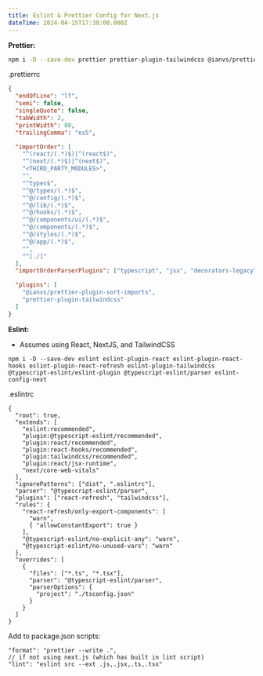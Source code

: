 ```yaml
---
title: Eslint & Prettier Config for Next.js
dateTime: 2024-04-15T17:38:00.000Z
---
```

**Prettier:**

```bash
npm i -D --save-dev prettier prettier-plugin-tailwindcss @ianvs/prettier-plugin-sort-imports
```

.prettierrc

```json
{
  "endOfLine": "lf",
  "semi": false,
  "singleQuote": false,
  "tabWidth": 2,
  "printWidth": 80,
  "trailingComma": "es5",

  "importOrder": [
    "^(react/(.*)$)|^(react$)",
    "^(next/(.*)$)|^(next$)",
    "<THIRD_PARTY_MODULES>",
    "",
    "^types$",
    "^@/types/(.*)$",
    "^@/config/(.*)$",
    "^@/lib/(.*)$",
    "^@/hooks/(.*)$",
    "^@/components/ui/(.*)$",
    "^@/components/(.*)$",
    "^@/styles/(.*)$",
    "^@/app/(.*)$",
    "",
    "^[./]"
  ],
  "importOrderParserPlugins": ["typescript", "jsx", "decorators-legacy"],

  "plugins": [
    "@ianvs/prettier-plugin-sort-imports",
    "prettier-plugin-tailwindcss"
  ]
}
```

**Eslint:**

* Assumes using React, NextJS, and TailwindCSS

```
npm i -D --save-dev eslint eslint-plugin-react eslint-plugin-react-hooks eslint-plugin-react-refresh eslint-plugin-tailwindcss @typescript-eslint/eslint-plugin @typescript-eslint/parser eslint-config-next

```

.eslintrc

```
{
  "root": true,
  "extends": [
    "eslint:recommended",
    "plugin:@typescript-eslint/recommended",
    "plugin:react/recommended",
    "plugin:react-hooks/recommended",
    "plugin:tailwindcss/recommended",
    "plugin:react/jsx-runtime",
    "next/core-web-vitals"
  ],
  "ignorePatterns": ["dist", ".eslintrc"],
  "parser": "@typescript-eslint/parser",
  "plugins": ["react-refresh", "tailwindcss"],
  "rules": {
    "react-refresh/only-export-components": [
      "warn",
      { "allowConstantExport": true }
    ],
    "@typescript-eslint/no-explicit-any": "warn",
    "@typescript-eslint/no-unused-vars": "warn"
  },
  "overrides": [
    {
      "files": ["*.ts", "*.tsx"],
      "parser": "@typescript-eslint/parser",
      "parserOptions": {
        "project": "./tsconfig.json"
      }
    }
  ]
}

```

Add to package.json scripts:

```
"format": "prettier --write .",
// if not using next.js (which has built in lint script)
"lint": "eslint src --ext .js,.jsx,.ts,.tsx"

```
